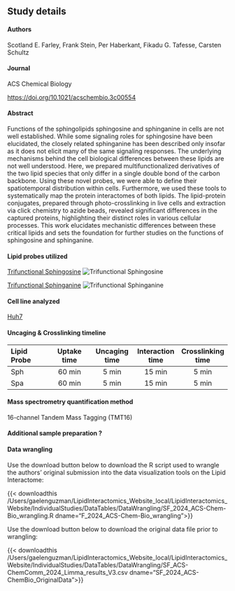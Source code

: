 ## Study details

#### Authors
Scotland E. Farley, Frank Stein, Per Haberkant, Fikadu G. Tafesse, Carsten Schultz


#### Journal
ACS Chemical Biology

<https://doi.org/10.1021/acschembio.3c00554>{target="_blank"}

#### Abstract

Functions of the sphingolipids sphingosine and sphinganine in cells are not well established. While some signaling roles for sphingosine have been elucidated, the closely related sphinganine has been described only insofar as it does not elicit many of the same signaling responses. The underlying mechanisms behind the cell biological differences between these lipids are not well understood. Here, we prepared multifunctionalized derivatives of the two lipid species that only differ in a single double bond of the carbon backbone. Using these novel probes, we were able to define their spatiotemporal distribution within cells. Furthermore, we used these tools to systematically map the protein interactomes of both lipids. The lipid-protein conjugates, prepared through photo-crosslinking in live cells and extraction via click chemistry to azide beads, revealed significant differences in the captured proteins, highlighting their distinct roles in various cellular processes. This work elucidates mechanistic differences between these critical lipids and sets the foundation for further studies on the functions of sphingosine and sphinganine.

#### Lipid probes utilized

<a href="/LipidProbe/Sphingosine.qmd" class="hover-preview">Trifunctional Sphingosine</a>
<span class="hover-image">
  <img src="/LipidProbe/Structures/TF_Sphingosine.png" alt="Trifunctional Sphingosine" />
</span>

<a href="/LipidProbe/Sphinganine.qmd" class="hover-preview">Trifunctional Sphinganine</a>
<span class="hover-image">
  <img src="/LipidProbe/Structures/TF_Sphinganine.png" alt="Trifunctional Sphinganine" />
</span>

#### Cell line analyzed

[Huh7](https://huh7.com){target="_blank"}


#### Uncaging & Crosslinking timeline

| Lipid Probe | Uptake time | Uncaging time | Interaction time | Crosslinking time |
|:-------|:------:|:------:|:------:|:------:|
| Sph    | 60 min | 5 min  | 15 min | 5 min  |
| Spa    | 60 min | 5 min  | 15 min | 5 min  |

#### Mass spectrometry quantification method

16-channel Tandem Mass Tagging (TMT16)

#### Additional sample preparation <span class="help-symbol" title="e.g. sub-cellular fractionation, depletion, etc.">?</span>

#### Data wrangling
Use the download button below to download the R script used to wrangle the authors' original submission into the data visualization tools on the Lipid Interactome:

{{< downloadthis /Users/gaelenguzman/LipidInteractomics_Website_local/LipidInteractomics_Website/IndividualStudies/DataTables/DataWrangling/SF_2024_ACS-Chem-Bio_wrangling.R dname="F_2024_ACS-Chem-Bio_wrangling">}}

Use the download button below to download the original data file prior to wrangling: 

{{< downloadthis /Users/gaelenguzman/LipidInteractomics_Website_local/LipidInteractomics_Website/IndividualStudies/DataTables/DataWrangling/SF_ACS-ChemComm_2024_Limma_results_V3.csv dname="SF_2024_ACS-ChemBio_OriginalData">}}

